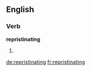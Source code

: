 ==English==

===Verb===
'''repristinating'''

# {{present participle of|repristinate}}

[[de:repristinating]]
[[fr:repristinating]]